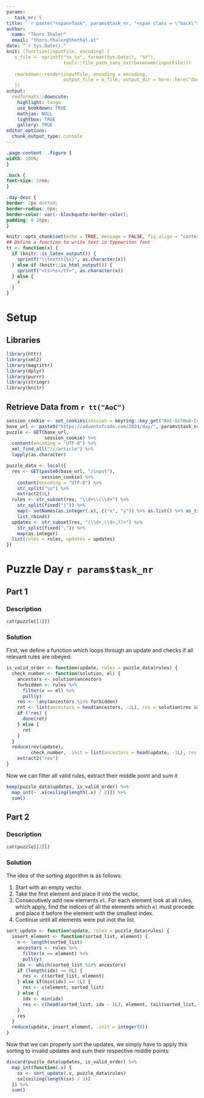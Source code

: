 ```yaml
---
params:
   task_nr: 5
title: '`r paste("<span>Task", params$task_nr, "<span class = \"back\"><a href = \"index.html\">", fontawesome::fa("home"), "</a></span></span>")`'
author: 
  name: "Thorn Thaler"
  email: "thorn.thaler@thothal.at"
date: "`r Sys.Date()`"
knit: (function(inputFile, encoding) {
   o_file <- sprintf("%s_%s", format(Sys.Date(), "%Y"), 
                     tools::file_path_sans_ext(basename(inputFile)))
                     
   rmarkdown::render(inputFile, encoding = encoding, 
                     output_file = o_file, output_dir = here::here("docs"))
   })
output: 
  rmdformats::downcute:
    highlight: tango
    use_bookdown: TRUE
    mathjax: NULL
    lightbox: TRUE
    gallery: TRUE
editor_options: 
  chunk_output_type: console
---
```


```css
.page-content  .figure {
width: 100%;
}

.back {
font-size: 2rem;
}

.day-desc {
border: 2px dotted;
border-radius: 6px;
border-color: var(--blockquote-border-color);
padding: 0 20px;
}
```


```r
knitr::opts_chunk$set(echo = TRUE, message = FALSE, fig.align = "center")
## Define a function to write text in typewriter font
tt <- function(x) {
  if (knitr::is_latex_output()) {
    sprintf("\\texttt{%s}", as.character(x))
  } else if (knitr::is_html_output()) {
    sprintf("<tt>%s</tt>", as.character(x))
  } else {
    x
  }
}
```

# Setup

## Libraries

```r
library(httr)
library(xml2)
library(magrittr)
library(dplyr)
library(purrr)
library(stringr)
library(knitr)
```

## Retrieve Data from `r tt("AoC")`


```r
session_cookie <- set_cookies(session = keyring::key_get("AoC-GitHub-Cookie"))
base_url <- paste0("https://adventofcode.com/2024/day/", params$task_nr)
puzzle <- GET(base_url,
              session_cookie) %>% 
  content(encoding = "UTF-8") %>% 
  xml_find_all("///article") %>% 
  lapply(as.character)

puzzle_data <- local({
  res <- GET(paste0(base_url, "/input"),
             session_cookie) %>% 
    content(encoding = "UTF-8") %>% 
    str_split("\n") %>% 
    extract2(1L)
  rules <- str_subset(res, "\\d+\\|\\d+") %>% 
    str_split(fixed("|")) %>% 
    map(~ setNames(as.integer(.x), c("x", "y")) %>% as.list() %>% as_tibble()) %>% 
    list_rbind()
  updates <- str_subset(res, "(\\d+,\\d+,?)+") %>% 
    str_split(fixed(",")) %>% 
    map(as.integer)
  list(rules = rules, updates = updates)
})
```

# Puzzle Day `r params$task_nr`

## Part 1

### Description

```r
cat(puzzle[[1]])
```

### Solution

First, we define a function which loops through an update and checks if all relevant rules
are obeyed:

```r
is_valid_order <- function(update, rules = puzzle_data$rules) {
  check_number <- function(solution, el) {
    ancestors <- solution$ancestors
    forbidden <- rules %>% 
      filter(x == el) %>% 
      pull(y)
    res <- !any(ancestors %in% forbidden)
    ret <- list(ancestors = head(ancestors, -1L), res = solution$res && res)
    if (!res) {
      done(ret)
    } else {
      ret
    }
  }
  reduce(rev(update), 
         check_number, .init = list(ancestors = head(update, -1L), res = TRUE)) %>% 
    extract2("res")
}
```

Now we can filter all valid rules, extract their middle point and sum it

```r
keep(puzzle_data$updates, is_valid_order) %>% 
  map_int(~ .x[ceiling(length(.x) / 2)]) %>% 
  sum()
```


## Part 2

### Description

```r
cat(puzzle[[2]])
```

### Solution

The idea of the sorting algorithm is as follows:

1. Start with an empty vector.
1. Take the first element and place it into the vector,
1. Consecutively add new elements `el`. For each element look at all rules, which apply, 
   find the indices of all the elements which `el` must precede and place it before the
   element with the smallest index.
1. Continue until all elements were put inot the list.

```r
sort_update <- function(update, rules = puzzle_data$rules) {
  insert_element <- function(sorted_list, element) {
    n <- length(sorted_list)
    ancestors <- rules %>% 
      filter(x == element) %>% 
      pull(y)
    idx <- which(sorted_list %in% ancestors)
    if (length(idx) == 0L) {
      res <- c(sorted_list, element)
    } else if(min(idx) == 1L) { 
      res <- c(element, sorted_list)
    } else {
      idx <- min(idx)
      res <- c(head(sorted_list, idx - 1L), element, tail(sorted_list, n - idx + 1L))
    }
    res
  }
  reduce(update, insert_element, .init = integer(0))
}
```

Now that we can properly sort the updates, we simply have to apply this sorting to 
invalid updates and sum their respective middle points:

```r
discard(puzzle_data$updates, is_valid_order) %>% 
  map_int(function(.x) {
    sx <- sort_update(.x, puzzle_data$rules)
    sx[ceiling(length(sx) / 2)]
  }) %>% 
  sum()
```
